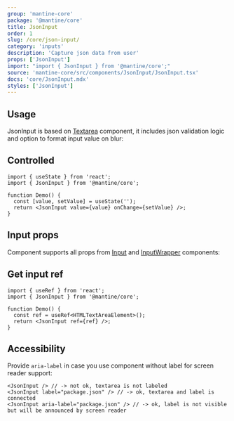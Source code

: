 ```yaml
---
group: 'mantine-core'
package: '@mantine/core'
title: JsonInput
order: 1
slug: /core/json-input/
category: 'inputs'
description: 'Capture json data from user'
props: ['JsonInput']
import: "import { JsonInput } from '@mantine/core';"
source: 'mantine-core/src/components/JsonInput/JsonInput.tsx'
docs: 'core/JsonInput.mdx'
styles: ['JsonInput']
---
```



## Usage

JsonInput is based on [Textarea](/core/textarea/) component,
it includes json validation logic and option to format input value on blur:

<Demo data={JsonInputDemos.usage} />

## Controlled

```tsx
import { useState } from 'react';
import { JsonInput } from '@mantine/core';

function Demo() {
  const [value, setValue] = useState('');
  return <JsonInput value={value} onChange={setValue} />;
}
```

## Input props

Component supports all props from [Input](/core/input/) and [InputWrapper](/core/input-wrapper/) components:

<Demo data={JsonInputDemos.configurator} />

## Get input ref

```tsx
import { useRef } from 'react';
import { JsonInput } from '@mantine/core';

function Demo() {
  const ref = useRef<HTMLTextAreaElement>();
  return <JsonInput ref={ref} />;
}
```

## Accessibility

Provide `aria-label` in case you use component without label for screen reader support:

```tsx
<JsonInput /> // -> not ok, textarea is not labeled
<JsonInput label="package.json" /> // -> ok, textarea and label is connected
<JsonInput aria-label="package.json" /> // -> ok, label is not visible but will be announced by screen reader
```
